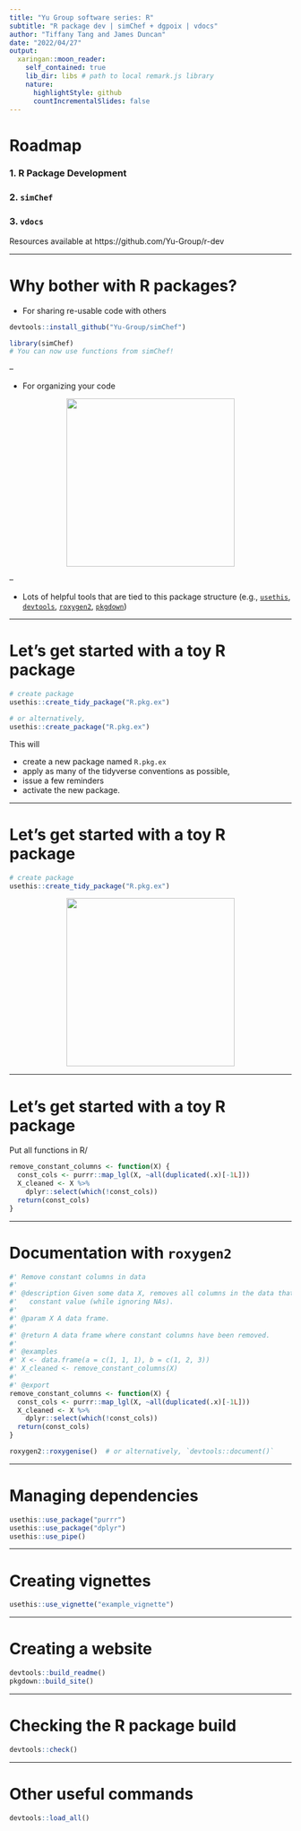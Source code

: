 ```yaml
---
title: "Yu Group software series: R"
subtitle: "R package dev | simChef + dgpoix | vdocs"
author: "Tiffany Tang and James Duncan"
date: "2022/04/27"
output:
  xaringan::moon_reader:
    self_contained: true
    lib_dir: libs # path to local remark.js library
    nature:
      highlightStyle: github
      countIncrementalSlides: false
---
```


# Roadmap

### 1. R Package Development
### 2. `simChef`
### 3. `vdocs`

Resources available at https://github.com/Yu-Group/r-dev 

---

# Why bother with R packages?

- For sharing re-usable code with others

```r
devtools::install_github("Yu-Group/simChef")

library(simChef)
# You can now use functions from simChef!
```

--

- For organizing your code

<center><img src="images/r_pkg_structure.png" width="300"></center>

--

- Lots of helpful tools that are tied to this package structure (e.g., [`usethis`](https://usethis.r-lib.org/), [`devtools`](https://devtools.r-lib.org/), [`roxygen2`](https://roxygen2.r-lib.org/), [`pkgdown`](https://pkgdown.r-lib.org/))

---

# Let's get started with a toy R package

```r
# create package
usethis::create_tidy_package("R.pkg.ex")  

# or alternatively, 
usethis::create_package("R.pkg.ex")
```

This will

- create a new package named `R.pkg.ex`
- apply as many of the tidyverse conventions as possible, 
- issue a few reminders
- activate the new package.

---

# Let's get started with a toy R package

```r
# create package
usethis::create_tidy_package("R.pkg.ex")
```

<center><img src="images/r_tidy_pkg_structure.png" width="300"></center>

---

# Let's get started with a toy R package

Put all functions in R/

```r
remove_constant_columns <- function(X) {
  const_cols <- purrr::map_lgl(X, ~all(duplicated(.x)[-1L]))
  X_cleaned <- X %>%
    dplyr::select(which(!const_cols))
  return(const_cols)
}
```

---

# Documentation with `roxygen2`

```r
#' Remove constant columns in data
#'
#' @description Given some data X, removes all columns in the data that are a
#'   constant value (while ignoring NAs).
#'
#' @param X A data frame.
#'
#' @return A data frame where constant columns have been removed.
#'
#' @examples
#' X <- data.frame(a = c(1, 1, 1), b = c(1, 2, 3))
#' X_cleaned <- remove_constant_columns(X)
#' 
#' @export
remove_constant_columns <- function(X) {
  const_cols <- purrr::map_lgl(X, ~all(duplicated(.x)[-1L]))
  X_cleaned <- X %>%
    dplyr::select(which(!const_cols))
  return(const_cols)
}
```

```r
roxygen2::roxygenise()  # or alternatively, `devtools::document()`
```

---

# Managing dependencies

```r
usethis::use_package("purrr")
usethis::use_package("dplyr")
usethis::use_pipe()
```

---

# Creating vignettes

```r
usethis::use_vignette("example_vignette")
```

---

# Creating a website

```r
devtools::build_readme()
pkgdown::build_site()
```

---

# Checking the R package build

```r
devtools::check()
```

---

# Other useful commands

```r
devtools::load_all()
```


